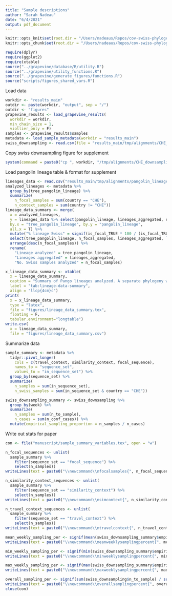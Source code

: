 ```yaml
---
title: "Sample descriptions"
author: "Sarah Nadeau"
date: "6/4/2021"
output: pdf_document
---
```


```r
knitr::opts_knit$set(root.dir = "/Users/nadeaus/Repos/cov-swiss-phylogenetics")
knitr::opts_chunk$set(root.dir = "/Users/nadeaus/Repos/cov-swiss-phylogenetics")
```

```r
require(dplyr)
require(ggplot2)
require(xtable)
source("../grapevine/database/R/utility.R")
source("../grapevine/utility_functions.R")
source("../grapevine/generate_figures/functions.R")
source("scripts/figures_shared_vars.R")
```

Load data

```r
workdir <- "results_main"
outdir <- paste(workdir, "output", sep = "/")
outdir <- "figures"
grapevine_results <- load_grapevine_results(
  workdir = workdir, 
  min_chain_size = 1,
  viollier_only = F)
samples <- grapevine_results$samples
metadata <- load_sample_metadata(workdir = "results_main")
swiss_downsampling <- read.csv(file = "results_main/tmp/alignments/CHE_downsampling_data.csv")
```

Copy swiss downsampling figure for supplement

```r
system(command = paste0("cp ", workdir, "/tmp/alignments/CHE_downsampling.png ", "figures"))
```

Load pangolin lineage table & format for supplement

```r
lineages_data <- read.csv("results_main/tmp/alignments/pangolin_lineages_aggregated.csv")
analyzed_lineages <- metadata %>%
  group_by(tree_pangolin_lineage) %>%
  summarize(
    n_focal_samples = sum(country == "CHE"),
    n_context_samples = sum(country != "CHE"))
lineage_data_summary <- merge(
  x = analyzed_lineages,
  y = lineages_data %>% select(pangolin_lineage, lineages_aggregated, n_lineages_aggregated, is_focal_FALSE, is_focal_TRUE),
  by.x = "tree_pangolin_lineage", by.y = "pangolin_lineage",
  all.x = T) %>%
  mutate("% lineage Swiss" = signif(is_focal_TRUE * 100 / (is_focal_TRUE + is_focal_FALSE), digits = 2)) %>%
  select(tree_pangolin_lineage, n_focal_samples, lineages_aggregated, `% lineage Swiss`) %>%
  arrange(desc(n_focal_samples)) %>%
  rename(
    "Lineage analyzed" = tree_pangolin_lineage,
    "Lineages aggregated" = lineages_aggregated,
    "No. Swiss samples analyzed" = n_focal_samples)

x_lineage_data_summary <- xtable(
  x = lineage_data_summary,
  caption = "Summary of Pango lineages analyzed. A separate phylogeny was constructed for each set of analyzed lineages.",
  label = "tab:lineage-data-summary",
  align = "llcp{4cm}c")
print(
  x = x_lineage_data_summary,
  type = "latex",
  file = "figures/lineage_data_summary.tex",
  floating = F,
  tabular.environment="longtable")
write.csv(
  x = lineage_data_summary, 
  file = "figures/lineage_data_summary.csv")
```

Summarize data

```r
sample_summary <- metadata %>%
  tidyr::pivot_longer(
    cols = c(travel_context, similarity_context, focal_sequence),
    names_to = "sequence_set",
    values_to = "in_sequence_set") %>%
  group_by(sequence_set) %>%
  summarize(
    n_samples = sum(in_sequence_set),
    n_swiss_samples = sum(in_sequence_set & country == "CHE"))

swiss_downsampling_summary <- swiss_downsampling %>%
  group_by(week) %>%
  summarize(
    n_samples = sum(n_to_sample),
    n_cases = sum(n_conf_cases)) %>%
  mutate(empirical_sampling_proportion = n_samples / n_cases)
```

Write out stats for paper

```r
con <- file("manuscript/sample_summary_variables.tex", open = "w")

n_focal_sequences <- unlist(
  sample_summary %>% 
    filter(sequence_set == "focal_sequence") %>% 
    select(n_samples))
writeLines(text = paste0("\\newcommand\\nfocalsamples{", n_focal_sequences, "}"), con = con)

n_similarity_context_sequences <- unlist(
  sample_summary %>% 
    filter(sequence_set == "similarity_context") %>% 
    select(n_samples))
writeLines(text = paste0("\\newcommand\\nsimcontext{", n_similarity_context_sequences, "}"), con = con)

n_travel_context_sequences <- unlist(
  sample_summary %>% 
    filter(sequence_set == "travel_context") %>% 
    select(n_samples))
writeLines(text = paste0("\\newcommand\\ntravelcontext{", n_travel_context_sequences, "}"), con = con)

mean_weekly_sampling_per <- signif(mean(swiss_downsampling_summary$empirical_sampling_proportion) * 100, 2)
writeLines(text = paste0("\\newcommand\\meanweeklysamplingpercent{", mean_weekly_sampling_per, "}"), con = con)

min_weekly_sampling_per <- signif(min(swiss_downsampling_summary$empirical_sampling_proportion) * 100, 2)
writeLines(text = paste0("\\newcommand\\minweeklysamplingpercent{", min_weekly_sampling_per, "}"), con = con)

max_weekly_sampling_per <- signif(max(swiss_downsampling_summary$empirical_sampling_proportion) * 100, 2)
writeLines(text = paste0("\\newcommand\\maxweeklysamplingpercent{", max_weekly_sampling_per, "}"), con = con)

overall_sampling_per <- signif(sum(swiss_downsampling$n_to_sample) / sum(swiss_downsampling$n_conf_cases) * 100, 2)
writeLines(text = paste0("\\newcommand\\overallsamplingpercent{", overall_sampling_per, "}"), con = con)
close(con)
```